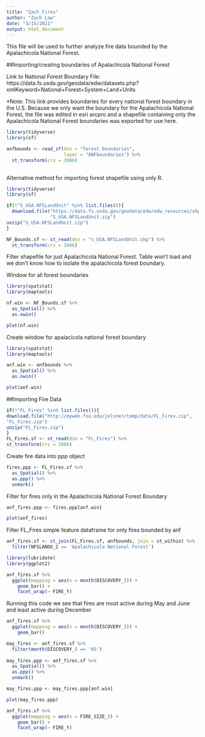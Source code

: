 ```yaml
---
title: "Zach_Fires"
author: "Zach Law"
date: "3/15/2021"
output: html_document
---
```


This file will be used to further analyze fire data bounded by the Apalachicola National Forest.


##Importing/creating boundaries of Apalachicola National Forest

Link to National Forest Boundary File: https://data.fs.usda.gov/geodata/edw/datasets.php?xmlKeyword=National+Forest+System+Land+Units

*Note: This link provides boundaries for every national forest boundary in the U.S.
Because we only want the boundary for the Apalachicola National Forest, the file was edited in esri arcpro and a shapefile containing only the Apalachicola National Forest boundaries was exported for use here.

```r
library(tidyverse)
library(sf)

anfbounds <- read_sf(dsn = "forest boundaries",
                     layer = "ANFboundaries") %>%
  st_transform(crs = 3086)
  
```



Alternative method for importing forest shapefile using only R.

```r
library(tidyverse)
library(sf)

if(!"S_USA.NFSLandUnit" %in% list.files()){
  download.file("https://data.fs.usda.gov/geodata/edw/edw_resources/shp/S_USA.NFSLandUnit.zip",
                "S_USA.NFSLandUnit.zip")
unzip("S_USA.NFSLandUnit.zip")
}

NF_Bounds.sf <- st_read(dsn = "s_USA.NFSLandUnit.shp") %>%
  st_transform(crs = 3086)
```

Filter shapefile for just Apalachicola National Forest. Table won't load and we don't know how to isolate the apalachicola forest boundary.


Window for all forest boundaries
```r
library(spatstat)
library(maptools)

nf.win <- NF_Bounds.sf %>%
  as_Spatial() %>%
  as.owin()

plot(nf.win)
```




Create window for apalacicola national forest boundary

```r
library(spatstat)
library(maptools)

anf.win <- anfbounds %>%
  as_Spatial() %>%
  as.owin()

plot(anf.win)
```

##Importing Fire Data

```r
if(!"FL_Fires" %in% list.files()){
download.file("http://myweb.fsu.edu/jelsner/temp/data/FL_Fires.zip",
"FL_Fires.zip")
unzip("FL_Fires.zip")
}
FL_Fires.sf <- st_read(dsn = "FL_Fires") %>%
st_transform(crs = 3086)
```

Create fire data into ppp object
```r
fires.ppp <- FL_Fires.sf %>%
  as_Spatial() %>%
  as.ppp() %>%
  unmark()
```


Filter for fires only in the Apalachicola National Forest Boundary
```r
anf_fires.ppp <- fires.ppp[anf.win]

plot(anf_fires)
```


Filter FL_Fires simple feature dataframe for only fires bounded by anf
```r
anf_fires.sf <- st_join(FL_Fires.sf, anfbounds, join = st_within) %>%
  filter(NFSLANDU_2 == 'Apalachicola National Forest')
```


```r
library(lubridate)
library(ggplot2)

anf_fires.sf %>% 
  ggplot(mapping = aes(x = month(DISCOVERY_))) +
    geom_bar() +
    facet_wrap(~ FIRE_Y)
```

Running this code we see that fires are most active during May and June and least active during December
```r
anf_fires.sf %>% 
  ggplot(mapping = aes(x = month(DISCOVERY_))) +
    geom_bar()
```

```r
may_fires <- anf_fires.sf %>%
  filter(month(DISCOVERY_) == '05')
  
may_fires.ppp <- anf_fires.sf %>%
  as_Spatial() %>%
  as.ppp() %>%
  unmark()

may_fires.ppp <- may_fires.ppp[anf.win]

plot(may_fires.ppp)

```




```r
anf_fires.sf %>% 
  ggplot(mapping = aes(x = FIRE_SIZE_)) +
    geom_bar() +
    facet_wrap(~ FIRE_Y)
```






